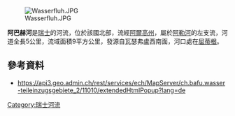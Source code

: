 {{Coord|47.40624|N|8.06037|E|display=title}}
[[Image:Wasserfluh.JPG|right]]

'''阿巴赫河'''是[[瑞士|瑞士]]的河流，位於該國北部，流經[[阿爾高州|阿爾高州]]，屬於[[阿勒河|阿勒河]]的左支流，河道全長5公里，流域面積9平方公里，發源自瓦瑟弗盧西南面，河口處在[[屈蒂根|屈蒂根]]。

==參考資料==
* https://api3.geo.admin.ch/rest/services/ech/MapServer/ch.bafu.wasser-teileinzugsgebiete_2/11010/extendedHtmlPopup?lang=de{{Dead link}} 

{{Switzerland-geo-stub}}
[[Category:瑞士河流|Category:瑞士河流]]